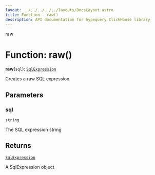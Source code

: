```yaml
---
layout: ../../../../../layouts/DocsLayout.astro
title: Function - raw()
description: API documentation for hypequery ClickHouse library
---
```


raw

# Function: raw()

**raw**(`sql`): [`SqlExpression`](/docs/reference/api/../interfaces/SqlExpression)

Creates a raw SQL expression

## Parameters

### sql

`string`

The SQL expression string

## Returns

[`SqlExpression`](/docs/reference/api/../interfaces/SqlExpression)

A SqlExpression object
